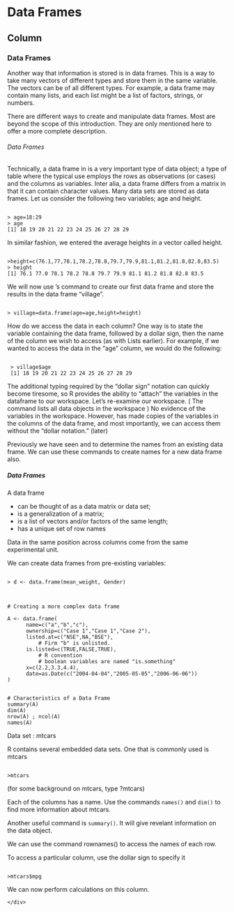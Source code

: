 Data Frames
==============================================

Column {.tabset}
----------------

### Data Frames

Another way that information is stored is in data frames. This is a way to take many vectors of different types and store them in the same variable. The vectors can be of all different types. For example, a data frame may contain many lists, and each list might be a list of factors, strings, or numbers.

There are different ways to create and manipulate data frames. Most are beyond the scope of this introduction. They are only mentioned here to offer a more complete description.

<h6>Data Frames</h6>
Technically, a data frame in \texttt{R} is a very important type of data object;  a type of table where the typical use employs the rows as observations (or cases) and the columns as variables.
Inter alia, a data frame differs from a matrix in that it can contain character values.
Many data sets are stored as data frames.
Let us consider the following two variables; age and height.
<pre><code>
> age=18:29
> age
[1] 18 19 20 21 22 23 24 25 26 27 28 29
</code></pre>


In similar fashion, we entered the average heights in a vector called height.
<pre><code>
>height=c(76.1,77,78.1,78.2,78.8,79.7,79.9,81.1,81.2,81.8,82.8,83.5)
> height
[1] 76.1 77.0 78.1 78.2 78.8 79.7 79.9 81.1 81.2 81.8 82.8 83.5
</code></pre>

We will now use \texttt{R}'s \texttt{data.frame()} command to create our first data frame and store the results in the data frame "village".

<pre><code>
> village=data.frame(age=age,height=height)
</code></pre>


How do we access the data in each column? One way is to state the variable containing the data frame, followed by a dollar sign, then the name of the column we wish to access (as with Lists earlier).
For example, if we wanted to access the data in the "age" column, we would do the following:
<pre><code>
 > village$age
 [1] 18 19 20 21 22 23 24 25 26 27 28 29
</code></pre>
The additional typing required by the "dollar sign" notation can quickly become tiresome, so R provides the ability to "attach" the variables in the dataframe to our workspace.
\begin{verbatim}
> attach(village)
\end{verbatim}

Let's re-examine our workspace. ( The \texttt{ls()} command lists all data objects in the workspace )
\begin{verbatim}
> ls()
[1] "village"
\end{verbatim}


No evidence of the variables in the workspace. However, \texttt{R} has made copies of the variables in the columns of the data frame, and most importantly, we can access them without the "dollar notation." (later)
\begin{verbatim}
> age
 [1] 18 19 20 21 22 23 24 25 26 27 28 29
> height
 [1] 76.1 77.0 78.1 78.2 78.8 79.7 79.9 81.1 81.2 81.8 82.8
[12] 83.5
\end{verbatim}

Previously we have seen \texttt{rownames()} and \texttt{colnames()} to determine the names from an existing data frame. We can use these commands to create names for a new data frame also.


<h5>Data Frames</h5>

A data frame

<ul>
<li> can be thought of as a data matrix or data set;
<li>
 is a generalization of a matrix;
<li>
 is a list of vectors and/or factors of the same length;
<li>
 has a unique set of row names
</ul>


Data in the same position across columns come from the same experimental unit.


We can create data frames from pre-existing variables:

<pre><code>
> d <- data.frame(mean_weight, Gender)
</code></pre>

<pre><code>

# Creating a more complex data frame

A <- data.frame(
      name=c("a","b","c"),
      ownership=c("Case 1","Case 1","Case 2"),
      listed.at=c("NSE",NA,"BSE"),
          # Firm "b" is unlisted.
      is.listed=c(TRUE,FALSE,TRUE),
          # R convention
          # boolean variables are named "is.something"
      x=c(2.2,3.3,4.4),
      date=as.Date(c("2004-04-04","2005-05-05","2006-06-06"))
)
</code></pre>

<pre><code>
# Characteristics of a Data Frame
summary(A)
dim(A)
nrow(A) ; ncol(A)
names(A)
</code></pre>
Data set : mtcars


R contains several embedded data sets. One that is commonly used is mtcars

<pre><code>
>mtcars
</code></pre>

(for some background on mtcars, type ?mtcars)


Each of the columns has a name. Use the commands <code>names()</code> and <code>dim()</code> to find more information about mtcars.


Another useful command is <code>summary()</code>.  It will give revelant information on the data object.



We can use the command rownames() to access the names of each row.


To access a particular column, use the dollar sign to specify it
<pre><code>
>mtcars$mpg
</code></pre>

We can now perform calculations on this column.

</td>
    </tr>

</table>
</center>




    </div>
    
    
    <!-- FOOTER  -->
    <div id="footer_wrap" class="outer">

    </div>

    

  </body>
</html>













